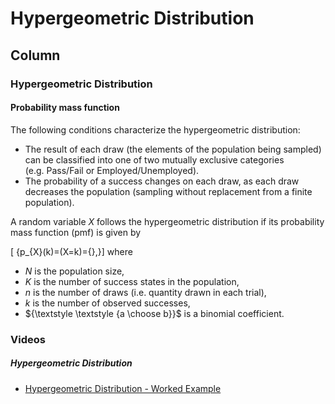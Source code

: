 Hypergeometric Distribution {data-navmenu="Discrete Distributions"}
=====================================

Column {.tabset}
-------------------------------------------------

### Hypergeometric Distribution

#### Probability mass function

The following conditions characterize the hypergeometric distribution:

*    The result of each draw (the elements of the population being sampled) can be classified into one of two mutually exclusive categories (e.g. Pass/Fail or Employed/Unemployed).
*    The probability of a success changes on each draw, as each draw decreases the population (sampling without replacement from a finite population).

A random variable ${\displaystyle X}$ follows the hypergeometric distribution if its probability mass function (pmf) is given by

\[ {\displaystyle p_{X}(k)=\Pr(X=k)={\frac {{\binom {K}{k}}{\binom {N-K}{n-k}}}{\binom {N}{n}}},}\]
where

*    ${\displaystyle N}$ is the population size,
*    ${\displaystyle K}$ is the number of success states in the population,
*    ${\displaystyle n}$ is the number of draws (i.e. quantity drawn in each trial),
*    ${\displaystyle k}$ is the number of observed successes,
*    ${\textstyle \textstyle {a \choose b}}$ is a binomial coefficient.


### Videos 
<h5> Hypergeometric Distribution </h5>

* <a href="https://youtu.be/ay-Y_SUslP8/">	Hypergeometric Distribution - Worked Example	</a>	

